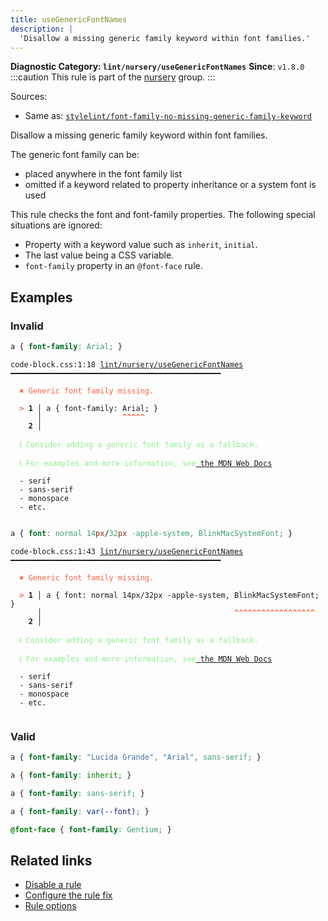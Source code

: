 ```yaml
---
title: useGenericFontNames
description: |
  'Disallow a missing generic family keyword within font families.'
---
```


**Diagnostic Category: `lint/nursery/useGenericFontNames`**
<Tabs>
<TabItem label="CSS" icon="seti:css">
**Since**: `v1.8.0`
:::caution
This rule is part of the [nursery](/linter/rules/#nursery) group.
:::

Sources: 
- Same as: <a href="https://github.com/stylelint/stylelint/blob/main/lib/rules/font-family-no-missing-generic-family-keyword/README.md" target="_blank"><code>stylelint/font-family-no-missing-generic-family-keyword</code></a>

Disallow a missing generic family keyword within font families.

The generic font family can be:

- placed anywhere in the font family list
- omitted if a keyword related to property inheritance or a system font is used

This rule checks the font and font-family properties.
The following special situations are ignored:

- Property with a keyword value such as `inherit`, `initial`.
- The last value being a CSS variable.
- `font-family` property in an `@font-face` rule.

## Examples

### Invalid

```css
a { font-family: Arial; }
```

<pre class="language-text"><code class="language-text">code-block.css:1:18 <a href="https://biomejs.dev/linter/rules/use-generic-font-names">lint/nursery/useGenericFontNames</a> ━━━━━━━━━━━━━━━━━━━━━━━━━━━━━━━━━━━━━━━━━━━━━━━<br /><br /><strong><span style="color: Tomato;">  </span></strong><strong><span style="color: Tomato;">✖</span></strong> <span style="color: Tomato;">Generic font family missing.</span><br />  <br /><strong><span style="color: Tomato;">  </span></strong><strong><span style="color: Tomato;">&gt;</span></strong> <strong>1 │ </strong>a &#123; font-family: Arial; &#125;<br />   <strong>   │ </strong>                 <strong><span style="color: Tomato;">^</span></strong><strong><span style="color: Tomato;">^</span></strong><strong><span style="color: Tomato;">^</span></strong><strong><span style="color: Tomato;">^</span></strong><strong><span style="color: Tomato;">^</span></strong><br />    <strong>2 │ </strong><br />  <br /><strong><span style="color: lightgreen;">  </span></strong><strong><span style="color: lightgreen;">ℹ</span></strong> <span style="color: lightgreen;">Consider adding a generic font family as a fallback.</span><br />  <br /><strong><span style="color: lightgreen;">  </span></strong><strong><span style="color: lightgreen;">ℹ</span></strong> <span style="color: lightgreen;">For examples and more information, see</span><span style="color: lightgreen;"><a href="https://developer.mozilla.org/en-US/docs/Web/CSS/generic-family"> the MDN Web Docs</a></span><br />  <br />  - serif<br />  - sans-serif<br />  - monospace<br />  - etc.<br />  <br /></code></pre>

```css
a { font: normal 14px/32px -apple-system, BlinkMacSystemFont; }
```

<pre class="language-text"><code class="language-text">code-block.css:1:43 <a href="https://biomejs.dev/linter/rules/use-generic-font-names">lint/nursery/useGenericFontNames</a> ━━━━━━━━━━━━━━━━━━━━━━━━━━━━━━━━━━━━━━━━━━━━━━━<br /><br /><strong><span style="color: Tomato;">  </span></strong><strong><span style="color: Tomato;">✖</span></strong> <span style="color: Tomato;">Generic font family missing.</span><br />  <br /><strong><span style="color: Tomato;">  </span></strong><strong><span style="color: Tomato;">&gt;</span></strong> <strong>1 │ </strong>a &#123; font: normal 14px/32px -apple-system, BlinkMacSystemFont; &#125;<br />   <strong>   │ </strong>                                          <strong><span style="color: Tomato;">^</span></strong><strong><span style="color: Tomato;">^</span></strong><strong><span style="color: Tomato;">^</span></strong><strong><span style="color: Tomato;">^</span></strong><strong><span style="color: Tomato;">^</span></strong><strong><span style="color: Tomato;">^</span></strong><strong><span style="color: Tomato;">^</span></strong><strong><span style="color: Tomato;">^</span></strong><strong><span style="color: Tomato;">^</span></strong><strong><span style="color: Tomato;">^</span></strong><strong><span style="color: Tomato;">^</span></strong><strong><span style="color: Tomato;">^</span></strong><strong><span style="color: Tomato;">^</span></strong><strong><span style="color: Tomato;">^</span></strong><strong><span style="color: Tomato;">^</span></strong><strong><span style="color: Tomato;">^</span></strong><strong><span style="color: Tomato;">^</span></strong><strong><span style="color: Tomato;">^</span></strong><br />    <strong>2 │ </strong><br />  <br /><strong><span style="color: lightgreen;">  </span></strong><strong><span style="color: lightgreen;">ℹ</span></strong> <span style="color: lightgreen;">Consider adding a generic font family as a fallback.</span><br />  <br /><strong><span style="color: lightgreen;">  </span></strong><strong><span style="color: lightgreen;">ℹ</span></strong> <span style="color: lightgreen;">For examples and more information, see</span><span style="color: lightgreen;"><a href="https://developer.mozilla.org/en-US/docs/Web/CSS/generic-family"> the MDN Web Docs</a></span><br />  <br />  - serif<br />  - sans-serif<br />  - monospace<br />  - etc.<br />  <br /></code></pre>

### Valid

```css
a { font-family: "Lucida Grande", "Arial", sans-serif; }
```

```css
a { font-family: inherit; }
```

```css
a { font-family: sans-serif; }
```

```css
a { font-family: var(--font); }
```

```css
@font-face { font-family: Gentium; }
```

## Related links

- [Disable a rule](/linter/#disable-a-lint-rule)
- [Configure the rule fix](/linter#configure-the-rule-fix)
- [Rule options](/linter/#rule-options)

</TabItem>
</Tabs>


